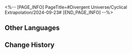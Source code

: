 <%-- [PAGE_INFO]
PageTitle=#Divergent Universe/Cyclical Extrapolation/2024-09-23#
[END_PAGE_INFO] --%>
{{Event
|name              = Cyclical Extrapolation: Out of Thin Air
|image             = Event Cyclical Extrapolation Out of Thin Air.png
|type              = Cyclical Extrapolation
|time_known        = yes
|time_start        = 2024-09-23 04:00:00
|time_end          = 2024-09-30 03:59:59
}}

{{Cyclical Extrapolation
|boons      = 
|curios     = Wish Upon a Star; Vile Mechanical Satellite #900
|equations  = 
|trailblaze = 
|rewards    = Relic Remains*30; Lost Crystal*3
|boss_1_1   = Silvermane Lieutenant; Blaze Out of Space; Ice Out of Space; Guardian Shadow; Memory Zone Meme "Shell of Faded Rage"
|boss_1_2   = Disciples of Sanctus Medicus: Shape Shifter (Bug); The Ascended (Bug); Abundance Sprite: Malefic Ape (Bug); Senior Staff: Team Leader (Bug); Aurumaton Spectral Envoy (Bug); Dreamjolt Troupe's Beyond Overcooked (Bug); Dreamjolt Troupe's Sweet Gorilla (Bug); "Past Confined and Caged" (Bug); "Tomorrow in Harmonious Chords" (Bug); "Present Inebriated in Revelry" (Bug)
|boss_2_1   = Silvermane Lieutenant (Bug); Blaze Out of Space (Bug); Ice Out of Space (Bug); Guardian Shadow (Bug); Stormbringer (Bug)
|boss_2_2   = Svarog (Complete); Stellaron Hunter: Kafka (Complete); Abundant Ebon Deer (Complete); Cloud Knight Lieutenant: Yanqing (Complete); Memory Zone Meme "Something Unto Death" (Complete)
|boss_3     = Swarm: True Sting (Complete)
|rules      = Obtain this week's Preset Constructs upon entering the first plane
|root       = Divergent Universe: The Human Comedy
}}

==Other Languages==
{{Other Languages
|en   = Cyclical Extrapolation: Out of Thin Air
|zhs  = 周期演算：无中生有
|zht  = 週期演算：無中生有
|ja   = 周期演算：事実歪曲
|ko   = 주기 연산: 무중생유
|es   = Cálculo periódico: Salido de la nada
|fr   = Calcul cyclique&nbsp;: Sans fondement
|ru   = Цикличное вычисление: Из ниоткуда
|th   = การคำนวณแบบรอบ: ปั้นน้ำให้เป็นตัว
|vi   = Ngoại Suy Chu Kỳ: Tự Dưng Mà Có
|de   = Zyklische Berechnung: Das Etwas im Nichts
|id   = Kalkulasi Siklus: Dari Tiada Menjadi Ada
|pt   = Extrapolação Cíclica: Saído do Nada
}}

==Change History==
{{Change History|2.5}}